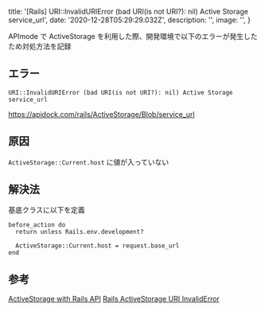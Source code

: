
  title: '[Rails] URI::InvalidURIError (bad URI(is not URI?): nil) Active Storage service_url',
  date: '2020-12-28T05:29:29.032Z',
  description: '',
  image: '',
}

APImode で ActiveStorage を利用した際、開発環境で以下のエラーが発生したため対処方法を記録

## エラー

`URI::InvalidURIError (bad URI(is not URI?): nil) Active Storage service_url`

https://apidock.com/rails/ActiveStorage/Blob/service_url

## 原因

`ActiveStorage::Current.host` に値が入っていない

## 解決法

基底クラスに以下を定義

```
before_action do
  return unless Rails.env.development?

  ActiveStorage::Current.host = request.base_url
end
```

## 参考

[ActiveStorage with Rails API](https://github.com/rails/rails/issues/32500)
[Rails ActiveStorage URI InvalidError](http://dev.hungryhub.com/rails-activestorage/)

